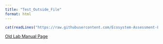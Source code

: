 ```yaml
---
title: "Test_Outside_File"
format: html
---
```



```r
cat(readLines("https://raw.githubusercontent.com/Ecosystem-Assessment-Lab/lab-manual/refs/heads/main/01-intro-how-we-work.qmd"), sep = '\n')
```

[Old Lab Manual Page](https://ecosystem-assessment-lab.github.io/lab-manual/)
